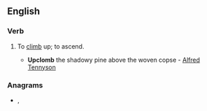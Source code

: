 ==English==

===Verb===
{{en-verb}}

# {{label|en|archaic}} To [[climb]] up; to ascend.
#* '''Upclomb''' the shadowy pine above the woven copse - [[w:Alfred Tennyson|Alfred Tennyson]]

===Anagrams===
* {{l|en|climb up}}, {{l|en|plumbic}}